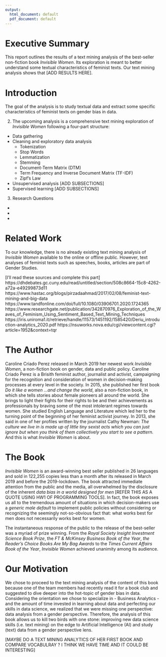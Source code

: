 ```yaml
---
output:
  html_document: default
  pdf_document: default
---
```

# Executive Summary

This report outlines the results of a text mining analysis of the best-seller non-fiction book *Invisible Women*. Its exploration is meant to better understand some textual characteristics of feminist texts. Our text mining analysis shows that [ADD RESULTS HERE]. 

# Introduction

The goal of the analysis is to study textual data and extract some specific characteristics of feminist texts on gender bias in data. 

2) The upcoming analysis is a comprehensive text mining exploration of *Invisible Women* following a four-part structure:

- Data gathering 
- Cleaning and exploratory data analysis 
  - Tokenization
  - Stop Words
  - Lemmatization 
  - Stemming
  - Document-Term Matrix (DTM)
  - Term Frequency and Inverse Document Matrix (TF-IDF)
  - Zipf's Law
- Unsupervised analysis [ADD SUBSECTIONS]
- Supervised learning [ADD SUBSECTIONS]

3) Research Questions 

- 
-
-

# Related Work

To our knowledge, there is no already existing text mining analysis of *Invisible Women* available to the online or offline public. However, text analyses of feminist texts such as speeches, books, articles are part of Gender Studies.

[I'll read these sources and complete this part]
https://dhdebates.gc.cuny.edu/read/untitled/section/508c8664-15c8-4262-a72a-e49299873d11
https://www.hastac.org/blogs/pirzadaahmad/2017/02/08/feminist-text-mining-and-big-data
https://www.tandfonline.com/doi/full/10.1080/03906701.2020.1724365
https://www.researchgate.net/publication/342870976_Exploration_of_the_Waves_of_Feminism_Using_Sentiment_Based_Text_Mining_Techniques
https://iris.uniroma1.it/retrieve/handle/11573/1451192/1585420/Deriu_introduction-analytics_2020.pdf
https://nsuworks.nova.edu/cgi/viewcontent.cgi?article=1952&context=tqr

# The Author

Caroline Criado Perez released in March 2019 her newest work *Invisible Women*, a non-fiction book on gender, data and public policy. Caroline Criado Perez is a Brisith feminist author, journalist and activist, campaigning for the recognition and consideration of women in decision-making processes at every level in the society. In 2015, she published her first book *Do it like a women ...and change the world*, also a non-fiction book, in which she tells stories about female pioneers all around the world. She brings to light their fights for their rights to be and their achievements as professionals by braving some of the most intolerant regimes towards women. She studied English Language and Literature which led her to the turning point of the beginning of her feminist activist journey. In 2013, she said in one of her profiles written by the journalist Cathy Newman: *The culture we live in is made up of little tiny sexist acts which you can just ignore but when you think of them collectively you start to see a pattern.* And this is what *Invisible Women* is about.

# The Book

*Invisible Women* is an award-winning best seller published in 26 languages and sold in 122,255 copies less than a month after its released in March 2019 and before the 2019-lockdown. The book attracted immediate attention from the public and the media, all overwhelmed by the disclosure of the inherent *data bias in a world designed for men* [REFER THIS AS A QUOTE USING HW1 OF PROGRAMMING TOOLS]. In fact, the book exposes us all to the tremendous amount of situations in which decision-makers use a *generic male default* to implement public policies without considering or recognizing the seemingly not-so-obvious fact that: what works best for men does not necessarily works best for women. 

The instantaneous response of the public to the release of the best-seller was a myriad of prize winning. From the *Royal Society Insight Investment Science Book Prize*, the *FT & McKinsey Business Book of the Year*, *the Reader’s Choice Books Are My Bag Awards* to the *Times Current Affairs Book of the Year*, *Invisible Women* achieved unanimity among its audience. 

# Our Motivation

We chose to proceed to the text mining analysis of the content of this book because one of the team members had recently read it for a book club and suggested to dive deeper into the hot-topic of gender bias in data. Considering the orientation we chose to specialize in - Business Analytics - and the amount of time invested in learning about data and perfecting our skills in data science, we realized that we were missing one perspective: data analysis from a gender perspective. Therefore, the analysis of this book allows us to kill two birds with one stone: improving new data science skills (i.e. text mining) on the edge to Artificial Intelligence (AI) and study (text) data from a gender perspective lens.


[MAYBE DO A TEXT MINING ANALYTICS OF HER FIRST BOOK AND COMPARE VOCABULRAY ? I THINK WE HAVE TIME AND IT COULD BE INTERESTING]









